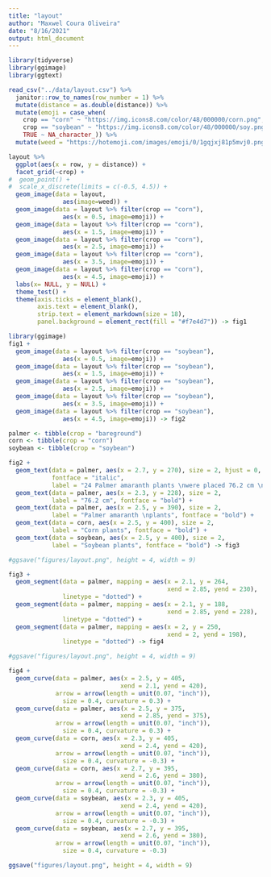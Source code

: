 ```yaml
---
title: "layout"
author: "Maxwel Coura Oliveira"
date: "8/16/2021"
output: html_document
---
```


```r
library(tidyverse)
library(ggimage)
library(ggtext)
```


```r
read_csv("../data/layout.csv") %>% 
  janitor::row_to_names(row_number = 1) %>% 
  mutate(distance = as.double(distance)) %>% 
  mutate(emoji = case_when(
    crop == "corn" ~ "https://img.icons8.com/color/48/000000/corn.png",
    crop == "soybean" ~ "https://img.icons8.com/color/48/000000/soy.png",
    TRUE ~ NA_character_)) %>% 
  mutate(weed = "https://hotemoji.com/images/emoji/0/1gqjxj81p5mvj0.png") -> layout
```



```r
layout %>% 
  ggplot(aes(x = row, y = distance)) +
  facet_grid(~crop) +
#  geom_point() +
#  scale_x_discrete(limits = c(-0.5, 4.5)) +
  geom_image(data = layout,
               aes(image=weed)) +
  geom_image(data = layout %>% filter(crop == "corn"),
               aes(x = 0.5, image=emoji)) +
  geom_image(data = layout %>% filter(crop == "corn"),
               aes(x = 1.5, image=emoji)) +
  geom_image(data = layout %>% filter(crop == "corn"),
               aes(x = 2.5, image=emoji)) +
  geom_image(data = layout %>% filter(crop == "corn"),
               aes(x = 3.5, image=emoji)) +
  geom_image(data = layout %>% filter(crop == "corn"),
               aes(x = 4.5, image=emoji)) +
  labs(x= NULL, y = NULL) +
  theme_test() +
  theme(axis.ticks = element_blank(),
        axis.text = element_blank(),
        strip.text = element_markdown(size = 18),
        panel.background = element_rect(fill = "#f7e4d7")) -> fig1
```

```r
library(ggimage)
fig1 +
  geom_image(data = layout %>% filter(crop == "soybean"),
               aes(x = 0.5, image=emoji)) +
  geom_image(data = layout %>% filter(crop == "soybean"),
               aes(x = 1.5, image=emoji)) +
  geom_image(data = layout %>% filter(crop == "soybean"),
               aes(x = 2.5, image=emoji)) +
  geom_image(data = layout %>% filter(crop == "soybean"),
               aes(x = 3.5, image=emoji)) +
  geom_image(data = layout %>% filter(crop == "soybean"),
               aes(x = 4.5, image=emoji)) -> fig2
```

```r
palmer <- tibble(crop = "bareground")
corn <- tibble(crop = "corn")
soybean <- tibble(crop = "soybean")
```


```r
fig2 +
  geom_text(data = palmer, aes(x = 2.7, y = 270), size = 2, hjust = 0, 
            fontface = "italic",
            label = "24 Palmer amaranth plants \nwere placed 76.2 cm \nat the same distance") +
  geom_text(data = palmer, aes(x = 2.3, y = 228), size = 2,
            label = "76.2 cm", fontface = "bold") +
  geom_text(data = palmer, aes(x = 2.5, y = 390), size = 2,
            label = "Palmer amaranth \nplants", fontface = "bold") +
  geom_text(data = corn, aes(x = 2.5, y = 400), size = 2,
            label = "Corn plants", fontface = "bold") +
  geom_text(data = soybean, aes(x = 2.5, y = 400), size = 2,
            label = "Soybean plants", fontface = "bold") -> fig3

#ggsave("figures/layout.png", height = 4, width = 9)
```


```r
fig3 +
  geom_segment(data = palmer, mapping = aes(x = 2.1, y = 264, 
                                            xend = 2.85, yend = 230),
               linetype = "dotted") +
  geom_segment(data = palmer, mapping = aes(x = 2.1, y = 188, 
                                            xend = 2.85, yend = 228),
               linetype = "dotted") +
  geom_segment(data = palmer, mapping = aes(x = 2, y = 250, 
                                            xend = 2, yend = 198),
               linetype = "dotted") -> fig4

#ggsave("figures/layout.png", height = 4, width = 9)
```

```r
fig4 +
  geom_curve(data = palmer, aes(x = 2.5, y = 405, 
                               xend = 2.1, yend = 420),
             arrow = arrow(length = unit(0.07, "inch")), 
               size = 0.4, curvature = 0.3) +
  geom_curve(data = palmer, aes(x = 2.5, y = 375, 
                               xend = 2.85, yend = 375),
             arrow = arrow(length = unit(0.07, "inch")), 
               size = 0.4, curvature = 0.3) +
  geom_curve(data = corn, aes(x = 2.3, y = 405, 
                               xend = 2.4, yend = 420),
             arrow = arrow(length = unit(0.07, "inch")), 
               size = 0.4, curvature = -0.3) +
  geom_curve(data = corn, aes(x = 2.7, y = 395, 
                               xend = 2.6, yend = 380),
             arrow = arrow(length = unit(0.07, "inch")), 
               size = 0.4, curvature = -0.3) + 
  geom_curve(data = soybean, aes(x = 2.3, y = 405, 
                               xend = 2.4, yend = 420),
             arrow = arrow(length = unit(0.07, "inch")), 
               size = 0.4, curvature = -0.3) +
  geom_curve(data = soybean, aes(x = 2.7, y = 395, 
                               xend = 2.6, yend = 380),
             arrow = arrow(length = unit(0.07, "inch")), 
               size = 0.4, curvature = -0.3) 

ggsave("figures/layout.png", height = 4, width = 9)
```



